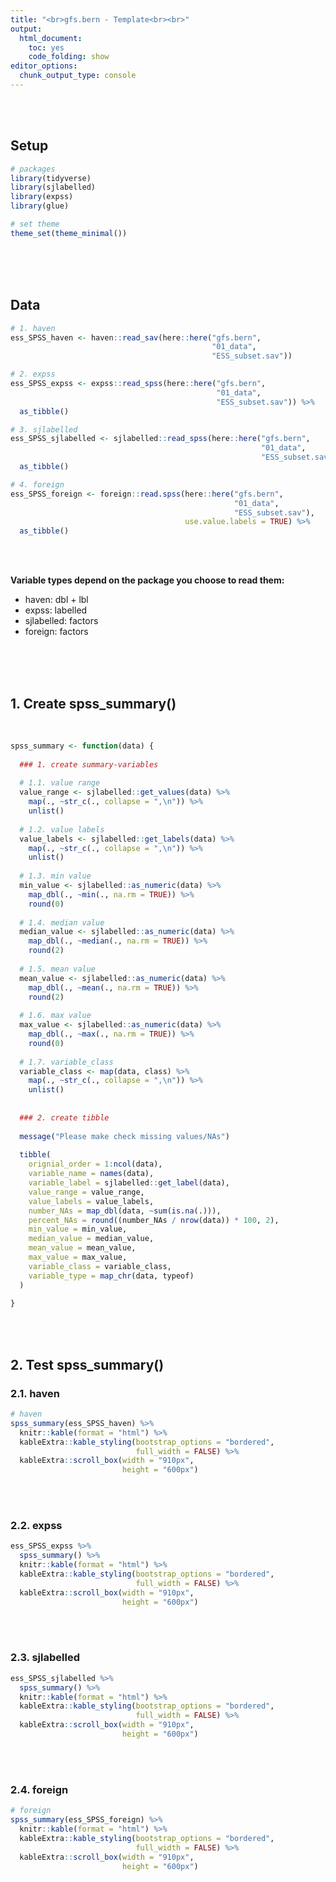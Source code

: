```yaml
---
title: "<br>gfs.bern - Template<br><br>"
output: 
  html_document:
    toc: yes
    code_folding: show
editor_options: 
  chunk_output_type: console
---
```


\
\


## Setup
```r
# packages
library(tidyverse)
library(sjlabelled)
library(expss)
library(glue)

# set theme
theme_set(theme_minimal())
```

\
\
\

## Data
```r
# 1. haven
ess_SPSS_haven <- haven::read_sav(here::here("gfs.bern",
                                             "01_data",
                                             "ESS_subset.sav"))

# 2. expss
ess_SPSS_expss <- expss::read_spss(here::here("gfs.bern",
                                              "01_data",
                                              "ESS_subset.sav")) %>% 
  as_tibble()

# 3. sjlabelled
ess_SPSS_sjlabelled <- sjlabelled::read_spss(here::here("gfs.bern",
                                                        "01_data",
                                                        "ESS_subset.sav")) %>% 
  as_tibble()

# 4. foreign
ess_SPSS_foreign <- foreign::read.spss(here::here("gfs.bern",
                                                  "01_data",
                                                  "ESS_subset.sav"),
                                       use.value.labels = TRUE) %>% 
  as_tibble()
```

\
\

**Variable types depend on the package you choose to read them:**

* haven: dbl + lbl
* expss: labelled
* sjlabelled: factors
* foreign: factors

\
\
\

## 1. Create spss_summary()

\
```r

spss_summary <- function(data) {
  
  ### 1. create summary-variables
  
  # 1.1. value range
  value_range <- sjlabelled::get_values(data) %>% 
    map(., ~str_c(., collapse = ",\n")) %>% 
    unlist()
  
  # 1.2. value labels
  value_labels <- sjlabelled::get_labels(data) %>% 
    map(., ~str_c(., collapse = ",\n")) %>% 
    unlist()
  
  # 1.3. min value
  min_value <- sjlabelled::as_numeric(data) %>% 
    map_dbl(., ~min(., na.rm = TRUE)) %>% 
    round(0)
  
  # 1.4. median value
  median_value <- sjlabelled::as_numeric(data) %>% 
    map_dbl(., ~median(., na.rm = TRUE)) %>% 
    round(2)
  
  # 1.5. mean value
  mean_value <- sjlabelled::as_numeric(data) %>% 
    map_dbl(., ~mean(., na.rm = TRUE)) %>% 
    round(2)
  
  # 1.6. max value
  max_value <- sjlabelled::as_numeric(data) %>% 
    map_dbl(., ~max(., na.rm = TRUE)) %>% 
    round(0)
  
  # 1.7. variable_class
  variable_class <- map(data, class) %>% 
    map(., ~str_c(., collapse = ",\n")) %>% 
    unlist()
  
  
  ### 2. create tibble
  
  message("Please make check missing values/NAs")
  
  tibble(
    orignial_order = 1:ncol(data),
    variable_name = names(data),
    variable_label = sjlabelled::get_label(data),
    value_range = value_range,
    value_labels = value_labels,
    number_NAs = map_dbl(data, ~sum(is.na(.))),
    percent_NAs = round((number_NAs / nrow(data)) * 100, 2),
    min_value = min_value,
    median_value = median_value,
    mean_value = mean_value,
    max_value = max_value,
    variable_class = variable_class,
    variable_type = map_chr(data, typeof)
  )
  
}

```

\
\

## 2. Test spss_summary()

### 2.1. haven
```r
# haven
spss_summary(ess_SPSS_haven) %>% 
  knitr::kable(format = "html") %>% 
  kableExtra::kable_styling(bootstrap_options = "bordered", 
                            full_width = FALSE) %>% 
  kableExtra::scroll_box(width = "910px", 
                         height = "600px")
```

\
\

### 2.2. expss
```r
ess_SPSS_expss %>%
  spss_summary() %>% 
  knitr::kable(format = "html") %>% 
  kableExtra::kable_styling(bootstrap_options = "bordered", 
                            full_width = FALSE) %>% 
  kableExtra::scroll_box(width = "910px", 
                         height = "600px")
```

\
\

### 2.3. sjlabelled
```r
ess_SPSS_sjlabelled %>% 
  spss_summary() %>% 
  knitr::kable(format = "html") %>% 
  kableExtra::kable_styling(bootstrap_options = "bordered", 
                            full_width = FALSE) %>% 
  kableExtra::scroll_box(width = "910px", 
                         height = "600px")
```

\
\

### 2.4. foreign
```r
# foreign
spss_summary(ess_SPSS_foreign) %>% 
  knitr::kable(format = "html") %>% 
  kableExtra::kable_styling(bootstrap_options = "bordered", 
                            full_width = FALSE) %>% 
  kableExtra::scroll_box(width = "910px", 
                         height = "600px")
```

\
\